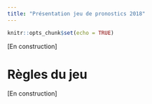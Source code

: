 ```yaml
---
title: "Présentation jeu de pronostics 2018"
---
```


```r
knitr::opts_chunk$set(echo = TRUE)
```

[En construction]

# Règles du jeu

[En construction]





